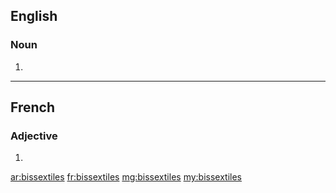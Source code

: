 ==English==

===Noun===
{{head|en|noun plural form}}

# {{plural of|bissextile|lang=en}}

----

==French==

===Adjective===
{{fr-adj-form}}

# {{feminine plural of|bissextil|lang=fr}}

[[ar:bissextiles]]
[[fr:bissextiles]]
[[mg:bissextiles]]
[[my:bissextiles]]